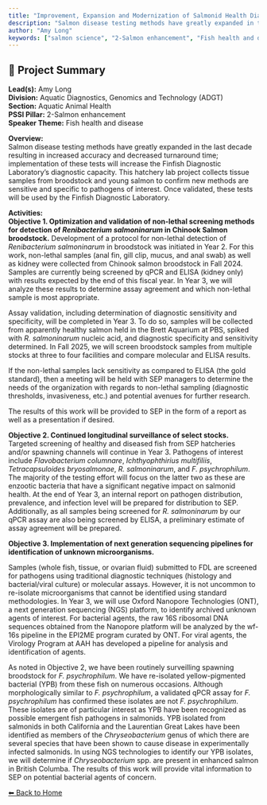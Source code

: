 ---
title: "Improvement, Expansion and Modernization of Salmonid Health Diagnostic Services For Optimizing Salmonid Hatchery Health Management."
description: "Salmon disease testing methods have greatly expanded in the last decade resulting in increased accuracy and decreased turnaround time; implementation of these tests will increase the Finfish Diagnostic Laboratory’s diagnostic capacity. This hatchery lab project collects tissue samples from broodstock and young salmon to confirm new methods are sensitive and specific to pathogens of interest. Once validated, these tests will be used by the Finfish Diagnostic Laboratory."
author: "Amy Long"
keywords: ["salmon science", "2-Salmon enhancement", "Fish health and disease", "Aquatic Diagnostics, Genomics and Technology (ADGT)", "Aquatic Animal Health"]
---

## 🧬 Project Summary

**Lead(s):** Amy Long  
**Division:** Aquatic Diagnostics, Genomics and Technology (ADGT)  
**Section:** Aquatic Animal Health  
**PSSI Pillar:** 2-Salmon enhancement  
**Speaker Theme:** Fish health and disease  

**Overview:**  
Salmon disease testing methods have greatly expanded in the last decade resulting in increased accuracy and decreased turnaround time; implementation of these tests will increase the Finfish Diagnostic Laboratory’s diagnostic capacity. This hatchery lab project collects tissue samples from broodstock and young salmon to confirm new methods are sensitive and specific to pathogens of interest. Once validated, these tests will be used by the Finfish Diagnostic Laboratory.   

**Activities:**  
**Objective 1. Optimization and validation of non-lethal screening methods for detection of *Renibacterium salmoninarum* in Chinook Salmon broodstock.** Development of a protocol for non-lethal detection of *Renibacterium salmoninarum* in broodstock was initiated in Year 2. For this work, non-lethal samples (anal fin, gill clip, mucus, and anal swab) as well as kidney were collected from Chinook salmon broodstock in Fall 2024. Samples are currently being screened by qPCR and ELISA (kidney only) with results expected by the end of this fiscal year. In Year 3, we will analyze these results to determine assay agreement and which non-lethal sample is most appropriate. 

Assay validation, including determination of diagnostic sensitivity and specificity, will be completed in Year 3. To do so, samples will be collected from apparently healthy salmon held in the Brett Aquarium at PBS, spiked with *R. salmoninarum* nucleic acid, and diagnostic specificity and sensitivity determined. In Fall 2025, we will screen broodstock samples from multiple stocks at three to four facilities and compare molecular and ELISA results. 

If the non-lethal samples lack sensitivity as compared to ELISA (the gold standard), then a meeting will be held with SEP managers to determine the needs of the organization with regards to non-lethal sampling (diagnostic thresholds, invasiveness, etc.) and potential avenues for further research. 

The results of this work will be provided to SEP in the form of a report as well as a presentation if desired.

**Objective 2. Continued longitudinal surveillance of select stocks.** Targeted screening of healthy and diseased fish from SEP hatcheries and/or spawning channels will continue in Year 3. Pathogens of interest include *Flavobacterium columnare*, *Ichthyophthirius multifiliis*, *Tetracapsuloides bryosalmonae*, *R. salmoninarum*, and *F. psychrophilum*. The majority of the testing effort will focus on the latter two as these are enzootic bacteria that have a significant negative impact on salmonid health. At the end of Year 3, an internal report on pathogen distribution, prevalence, and infection level will be prepared for distribution to SEP. Additionally, as all samples being screened for *R. salmoninarum* by our qPCR assay are also being screened by ELISA, a preliminary estimate of assay agreement will be prepared. 

**Objective 3. Implementation of next generation sequencing pipelines for identification of unknown microorganisms.** 
Samples (whole fish, tissue, or ovarian fluid) submitted to FDL are screened for pathogens using traditional diagnostic techniques (histology and bacterial/viral culture) or molecular assays. However, it is not uncommon to re-isolate microorganisms that cannot be identified using standard methodologies. In Year 3, we will use Oxford Nanopore Technologies (ONT), a next generation sequencing (NGS) platform, to identify archived unknown agents of interest. For bacterial agents, the raw 16S ribosomal DNA sequences obtained from the Nanopore platform will be analyzed by the wf-16s pipeline in the EPI2ME program curated by ONT. For viral agents, the Virology Program at AAH has developed a pipeline for analysis and identification of agents. 

As noted in Objective 2, we have been routinely surveilling spawning broodstock for *F. psychrophilum*. We have re-isolated yellow-pigmented bacterial (YPB) from these fish on numerous occasions. Although morphologically similar to *F. psychrophilum*, a validated qPCR assay for *F. psychrophilum* has confirmed these isolates are not *F. psychrophilum*. These isolates are of particular interest as YPB have been recognized as possible emergent fish pathogens in salmonids. YPB isolated from salmonids in both California and the Laurentian Great Lakes have been identified as members of the *Chryseobacterium* genus of which there are several species that have been shown to cause disease in experimentally infected salmonids. In using NGS technologies to identify our YPB isolates, we will determine if *Chryseobacterium* spp. are present in enhanced salmon in British Columba. The results of this work will provide vital information to SEP on potential bacterial agents of concern.

[⬅ Back to Home](../index.qmd)

